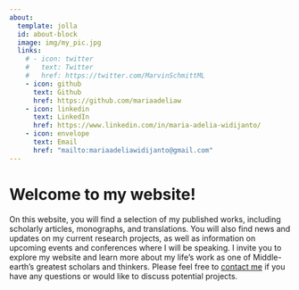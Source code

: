 ```yaml
---
about:
  template: jolla
  id: about-block
  image: img/my_pic.jpg
  links:
    # - icon: twitter
    #   text: Twitter
    #   href: https://twitter.com/MarvinSchmittML
    - icon: github
      text: Github
      href: https://github.com/mariaadeliaw
    - icon: linkedin
      text: LinkedIn
      href: https://www.linkedin.com/in/maria-adelia-widijanto/
    - icon: envelope
      text: Email
      href: "mailto:mariaadeliawidijanto@gmail.com"  
---
```


::: {#about-block}
:::

# Welcome to my website!

On this website, you will find a selection of my published works, including scholarly articles, monographs, and translations. You will also find news and updates on my current research projects, as well as information on upcoming events and conferences where I will be speaking. I invite you to explore my website and learn more about my life's work as one of Middle-earth's greatest scholars and thinkers. Please feel free to [contact me](mailto:mariaadeliawidijanto@gmail.com) if you have any questions or would like to discuss potential projects.

```{=html}
<!-- <div  style="margin: 30px; text-align: center;"> -->
<!-- <a class="btn btn-primary" href="https://www.marvinschmitt.com/blog/website-tutorial-quarto/" role="button" target="_blank" style="padding: 15px 30px;">Tutorial to build this website </a> -->
<!-- </div> -->
```
